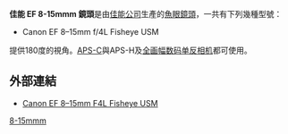 {{Infobox photographic lens
| name         = EF 8–15mm {{f/}}4L Fisheye USM
| image        = 
| maker        = [[佳能|佳能]]
| feat-is      = n
| feat-usm     = y
| feat-sbf     = y
| feat-macro   = n
| feat-special = Fisheye, L-Series
| type         = z
| application  = Special Effect
| flength      = 8–15mm
| flength-eq   = 
| fov          = 1
| aperture     = {{f/}}4
| groups       = 11
| elements     = 14
| diaphragm    = 
| close-dist   = 0.16 m (6.2 in)
| max-mag      = 
| weight       = 540 g
| max-diameter = 78.5 mm (3.1 in)
| max-length   = 83.0 mm (3.7 in)
| filter       = 
| hood         = 
| lens cap     = 
| case         = 
| av-horiz     = 
| av-vert      = 
| av-diag      = 180°
| start        = 2010
| msrp         = $1,399
| category     = Canon EF lenses
}}
'''佳能 EF 8-15mmm 鏡頭'''是由[[佳能公司|佳能公司]]生產的[[魚眼鏡頭|魚眼鏡頭]]，一共有下列幾種型號：
*Canon EF 8–15mm f/4L Fisheye USM

提供180度的視角。[[APS-C|APS-C]]與APS-H及[[全画幅数码单反相机|全画幅数码单反相机]]都可使用。

==外部連結==
* [http://cweb.canon.jp/ef/lineup/wide-zoom/ef8-15-f4l/index.html Canon EF 8–15mm F4L Fisheye USM] {{Wayback|url=http://cweb.canon.jp/ef/lineup/wide-zoom/ef8-15-f4l/index.html |date=20211021205129 }}

{{Canon EF lenses}}

[[Category:佳能EF接環鏡頭|8-15mmm]]